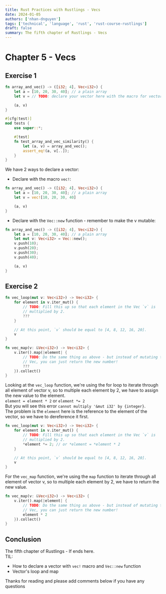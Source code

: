 ```yaml
---
title: Rust Practices with Rustlings - Vecs
date: 2024-01-05
authors: ['nhan-dnguyen']
tags: ['technical', 'language', 'rust', 'rust-course-rustlings']
draft: false
summary: The fifth chapter of Rustlings - Vecs
---
```


# Chapter 5 - Vecs

## Exercise 1

```rust
fn array_and_vec() -> ([i32; 4], Vec<i32>) {
    let a = [10, 20, 30, 40]; // a plain array
    let v = // TODO: declare your vector here with the macro for vectors

    (a, v)
}

#[cfg(test)]
mod tests {
    use super::*;

    #[test]
    fn test_array_and_vec_similarity() {
        let (a, v) = array_and_vec();
        assert_eq!(a, v[..]);
    }
}
```

We have 2 ways to declare a vector:
- Declare with the macro `vec!`:

```rust
fn array_and_vec() -> ([i32; 4], Vec<i32>) {
    let a = [10, 20, 30, 40]; // a plain array
    let v = vec![10, 20, 30, 40]

    (a, v)
}
```

- Declare with the `Vec::new` function - remember to make the v mutable:

```rust
fn array_and_vec() -> ([i32; 4], Vec<i32>) {
    let a = [10, 20, 30, 40]; // a plain array
    let mut v: Vec<i32> = Vec::new();
    v.push(10);
    v.push(20);
    v.push(30);
    v.push(40);

    (a, v)
}
```

## Exercise 2

```rust
fn vec_loop(mut v: Vec<i32>) -> Vec<i32> {
    for element in v.iter_mut() {
        // TODO: Fill this up so that each element in the Vec `v` is
        // multiplied by 2.
        ???
    }

    // At this point, `v` should be equal to [4, 8, 12, 16, 20].
    v
}

fn vec_map(v: &Vec<i32>) -> Vec<i32> {
    v.iter().map(|element| {
        // TODO: Do the same thing as above - but instead of mutating the
        // Vec, you can just return the new number!
        ???
    }).collect()
}
```

Looking at the `vec_loop` function, we're using the for loop to iterate through all element of vector v, so to multiple each element by 2, we have to assign the new value to the element. <br />
`element = element * 2` or `element *= 2` <br />
But you will see this error `cannot multiply '&mut i32' by {integer}`. <br />
The problem is the `element` here is the reference to the element of the vector, so we have to dereference it first. <br />

```rust
fn vec_loop(mut v: Vec<i32>) -> Vec<i32> {
    for element in v.iter_mut() {
        // TODO: Fill this up so that each element in the Vec `v` is
        // multiplied by 2.
        *element *= 2; // or *element = *element * 2
    }

    // At this point, `v` should be equal to [4, 8, 12, 16, 20].
    v
}
```

For the `vec_map` function, we're using the `map` function to iterate through all element of vector v, so to multiple each element by 2, we have to return the new value. <br />

```rust
fn vec_map(v: &Vec<i32>) -> Vec<i32> {
    v.iter().map(|element| {
        // TODO: Do the same thing as above - but instead of mutating the
        // Vec, you can just return the new number!
        element * 2
    }).collect()
}
```

## Conclusion

The fifth chapter of Rustlings - If ends here. <br />
TIL:

- How to declare a vector with `vec!` macro and `Vec::new` function
- Vector's loop and map

Thanks for reading and please add comments below if you have any questions

